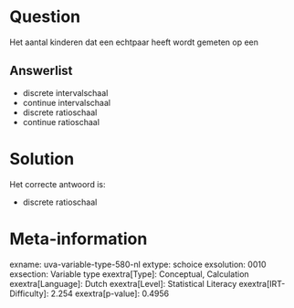 Question
========

Het aantal kinderen dat een echtpaar heeft wordt gemeten op een


Answerlist
----------

* discrete intervalschaal
* continue intervalschaal
* discrete ratioschaal
* continue ratioschaal

Solution
========

Het correcte antwoord is: 

* discrete ratioschaal

Meta-information
================
exname: uva-variable-type-580-nl
extype: schoice
exsolution: 0010
exsection: Variable type
exextra[Type]: Conceptual, Calculation
exextra[Language]: Dutch
exextra[Level]: Statistical Literacy
exextra[IRT-Difficulty]: 2.254
exextra[p-value]: 0.4956
